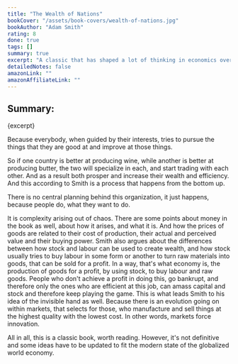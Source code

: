 ```yaml
---
title: "The Wealth of Nations"
bookCover: "/assets/book-covers/wealth-of-nations.jpg"
bookAuthor: "Adam Smith"
rating: 8
done: true
tags: []
summary: true
excerpt: "A classic that has shaped a lot of thinking in economics over the last centuries. Adam Smith describes how markets interact with one another and how countries should be governed so that the market can flourish. A central idea is tying these thoughts together - the invisible hand. Free trade leads to the emergence of efficiency. And the pie get's bigger almost \"magically\"."
detailedNotes: false
amazonLink: ""
amazonAffiliateLink: ""
---
```


## Summary: 

<p>{excerpt}</p>

Because everybody, when guided by their interests, tries to pursue the things that they are good at and improve at those things. 

So if one country is better at producing wine, while another is better at producing butter, the two will specialize in each, and start trading with each other. And as a result both prosper and increase their wealth and efficiency. And this according to Smith is a process that happens from the bottom up. 

There is no central planning behind this organization, it just happens, because people do, what they want to do.

It is complexity arising out of chaos. There are some points about money in the book as well, about how it arises, and what it is. And how the prices of goods are related to their cost of production, their actual and perceived value and their buying power. Smith also argues about the differences between how stock and labour can be used to create wealth, and how stock usually tries to buy labour in some form or another to turn raw materials into goods, that can be sold for a profit. In a way, that's what economy is, the production of goods for a profit, by using stock, to buy labour and raw goods. People who don't achieve a profit in doing this, go bankrupt, and therefore only the ones who are efficient at this job, can amass capital and stock and therefore keep playing the game. This is what leads Smith to his idea of the invisible hand as well. Because there is an evolution going on within markets, that selects for those, who manufacture and sell things at the highest quality with the lowest cost. In other words, markets force innovation.  

All in all, this is a classic book, worth reading. However, it's not definitive and some ideas have to be updated to fit the modern state of the globalized world economy. 